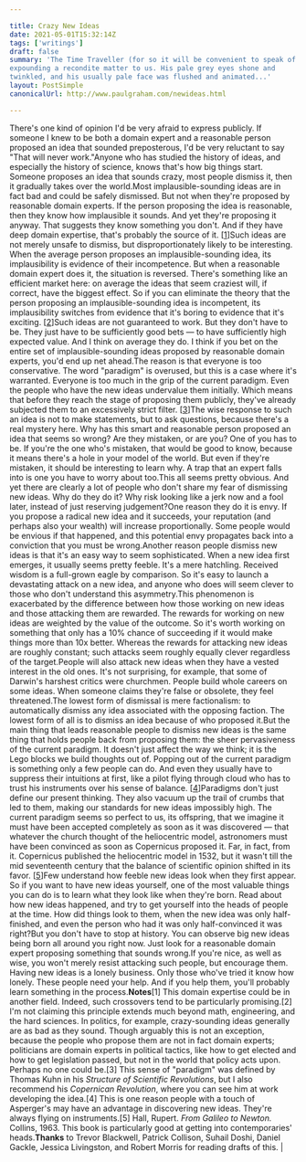 ```yaml
---

title: Crazy New Ideas
date: 2021-05-01T15:32:14Z
tags: ['writings']
draft: false
summary: 'The Time Traveller (for so it will be convenient to speak of him) was
expounding a recondite matter to us. His pale grey eyes shone and
twinkled, and his usually pale face was flushed and animated...'
layout: PostSimple
canonicalUrl: http://www.paulgraham.com/newideas.html

---
```


There's one kind of opinion I'd be very afraid to express publicly.
If someone I knew to be both a domain expert and a reasonable person
proposed an idea that sounded preposterous, I'd be very reluctant
to say "That will never work."Anyone who has studied the history of ideas, and especially the
history of science, knows that's how big things start. Someone
proposes an idea that sounds crazy, most people dismiss it, then
it gradually takes over the world.Most implausible-sounding ideas are in fact bad and could be safely
dismissed. But not when they're proposed by reasonable domain
experts. If the person proposing the idea is reasonable, then they
know how implausible it sounds. And yet they're proposing it anyway.
That suggests they know something you don't. And if they have deep
domain expertise, that's probably the source of it.
[[1](#f1n)]Such ideas are not merely unsafe to dismiss, but disproportionately
likely to be interesting. When the average person proposes an
implausible-sounding idea, its implausibility is evidence of their
incompetence. But when a reasonable domain expert does it, the
situation is reversed. There's something like an efficient market
here: on average the ideas that seem craziest will, if correct,
have the biggest effect. So if you can eliminate the theory that
the person proposing an implausible-sounding idea is incompetent,
its implausibility switches from evidence that it's boring to
evidence that it's exciting.
[[2](#f2n)]Such ideas are not guaranteed to work. But they don't have to be.
They just have to be sufficiently good bets — to have sufficiently
high expected value. And I think on average they do. I think if you
bet on the entire set of implausible-sounding ideas proposed by
reasonable domain experts, you'd end up net ahead.The reason is that everyone is too conservative. The word "paradigm"
is overused, but this is a case where it's warranted. Everyone is
too much in the grip of the current paradigm. Even the people who
have the new ideas undervalue them initially. Which means that
before they reach the stage of proposing them publicly, they've
already subjected them to an excessively strict filter.
[[3](#f3n)]The wise response to such an idea is not to make statements, but
to ask questions, because there's a real mystery here. Why has this
smart and reasonable person proposed an idea that seems so wrong?
Are they mistaken, or are you? One of you has to be. If you're the
one who's mistaken, that would be good to know, because it means
there's a hole in your model of the world. But even if they're
mistaken, it should be interesting to learn why. A trap that an
expert falls into is one you have to worry about too.This all seems pretty obvious. And yet there are clearly a lot of
people who don't share my fear of dismissing new ideas. Why do they
do it? Why risk looking like a jerk now and a fool later, instead
of just reserving judgement?One reason they do it is envy. If you propose a radical new idea
and it succeeds, your reputation (and perhaps also your wealth)
will increase proportionally. Some people would be envious if that
happened, and this potential envy propagates back into a conviction
that you must be wrong.Another reason people dismiss new ideas is that it's an easy way
to seem sophisticated. When a new idea first emerges, it usually
seems pretty feeble. It's a mere hatchling. Received wisdom is a
full-grown eagle by comparison. So it's easy to launch a devastating
attack on a new idea, and anyone who does will seem clever to those
who don't understand this asymmetry.This phenomenon is exacerbated by the difference between how those
working on new ideas and those attacking them are rewarded. The
rewards for working on new ideas are weighted by the value of the
outcome. So it's worth working on something that only has a 10%
chance of succeeding if it would make things more than 10x better.
Whereas the rewards for attacking new ideas are roughly constant;
such attacks seem roughly equally clever regardless of the target.People will also attack new ideas when they have a vested interest
in the old ones. It's not surprising, for example, that some of
Darwin's harshest critics were churchmen. People build whole careers
on some ideas. When someone claims they're false or obsolete, they
feel threatened.The lowest form of dismissal is mere factionalism: to automatically
dismiss any idea associated with the opposing faction. The lowest
form of all is to dismiss an idea because of who proposed it.But the main thing that leads reasonable people to dismiss new ideas
is the same thing that holds people back from proposing them: the
sheer pervasiveness of the current paradigm. It doesn't just affect
the way we think; it is the Lego blocks we build thoughts out of.
Popping out of the current paradigm is something only a few people
can do. And even they usually have to suppress their intuitions at
first, like a pilot flying through cloud who has to trust his
instruments over his sense of balance.
[[4](#f4n)]Paradigms don't just define our present thinking. They also vacuum
up the trail of crumbs that led to them, making our standards for
new ideas impossibly high. The current paradigm seems so perfect
to us, its offspring, that we imagine it must have been accepted
completely as soon as it was discovered — that whatever the church thought
of the heliocentric model, astronomers must have been convinced as
soon as Copernicus proposed it. Far, in fact, from it. Copernicus
published the heliocentric model in 1532, but it wasn't till the
mid seventeenth century that the balance of scientific opinion
shifted in its favor.
[[5](#f5n)]Few understand how feeble new ideas look when they first appear.
So if you want to have new ideas yourself, one of the most valuable
things you can do is to learn what they look like when they're born.
Read about how new ideas happened, and try to get yourself into the
heads of people at the time. How did things look to them, when the
new idea was only half-finished, and even the person who had it was
only half-convinced it was right?But you don't have to stop at history. You can observe big new ideas
being born all around you right now. Just look for a reasonable
domain expert proposing something that sounds wrong.If you're nice, as well as wise, you won't merely resist attacking
such people, but encourage them. Having new ideas is a lonely
business. Only those who've tried it know how lonely. These people
need your help. And if you help them, you'll probably learn something
in the process.**Notes**[1]
This domain expertise could be in another field. Indeed,
such crossovers tend to be particularly promising.[2]
I'm not claiming this principle extends much beyond math,
engineering, and the hard sciences. In politics, for example,
crazy-sounding ideas generally are as bad as they sound. Though
arguably this is not an exception, because the people who propose
them are not in fact domain experts; politicians are domain experts
in political tactics, like how to get elected and how to get
legislation passed, but not in the world that policy acts upon.
Perhaps no one could be.[3]
This sense of "paradigm" was defined by Thomas Kuhn in his
_Structure of Scientific Revolutions_, but I also recommend his
_Copernican Revolution_, where you can see him at work developing the
idea.[4]
This is one reason people with a touch of Asperger's may have
an advantage in discovering new ideas. They're always flying on
instruments.[5]
Hall, Rupert. _From Galileo to Newton._ Collins, 1963. This
book is particularly good at getting into contemporaries' heads.**Thanks** to Trevor Blackwell, Patrick Collison, Suhail Doshi, Daniel
Gackle, Jessica Livingston, and Robert Morris for reading drafts of this. |
